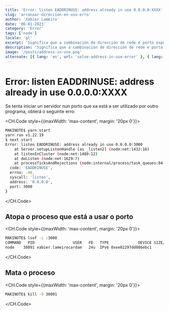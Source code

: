 ```yaml
---
title: 'Error: listen EADDRINUSE: address already in use 0.0.0.0:XXXX'
slug: 'arranxar-direccion-en-uso-erro'
author: 'Xabier Lameiro'
date: '06-01-2023'
category: 'Error'
tags: ['node']
locale: 'gl'
excerpt: 'Significa que a combinación de dirección de rede e porto especificada na mensaxe de erro xa está a ser utilizada por outro proceso que se está executando no seu computador. Isto pode ocorrer cando se tenta iniciar un servidor nun porto que xa está a ser utilizado por outro programa.'
description: 'Significa que a combinación de dirección de rede e porto especificada na mensaxe de erro xa está a ser utilizada por outro proceso que se está executando no seu computador. Isto pode ocorrer cando se tenta iniciar un servidor nun porto que xa está a ser utilizado por outro programa.'
image: '/posts/address-in-use.png'
alternate: [{ lang: 'en', url: 'solve-address-in-use-error' }, { lang: 'es', url: 'resolver-direccion-en-uso-error' }]
---
```


# Error: listen EADDRINUSE: address already in use 0.0.0.0:XXXX

Se tenta iniciar un servidor nun porto que xa está a ser utilizado por outro programa, obterá o seguinte erro:

<CH.Code style={{maxWidth: 'max-content', margin: '20px 0'}}>

```bash
MAKINOTE$ yarn start
yarn run v1.22.19
$ next start
Error: listen EADDRINUSE: address already in use 0.0.0.0:3000
    at Server.setupListenHandle [as _listen2] (node:net:1432:16)
    at listenInCluster (node:net:1480:12)
    at doListen (node:net:1629:7)
    at processTicksAndRejections (node:internal/process/task_queues:84:21) {
  code: 'EADDRINUSE',
  errno: -48,
  syscall: 'listen',
  address: '0.0.0.0',
  port: 3000
}
```

</CH.Code>

## Atopa o proceso que está a usar o porto

<CH.Code style={{maxWidth: 'max-content', margin: '20px 0'}}>

```bash
MAKINOTE$ lsof -i :3000
COMMAND   PID                 USER   FD   TYPE             DEVICE SIZE/OFF NODE NAME
node    38091 xabier.lameirocardam   24u  IPv6 0xee02297dd086ebc1      0t0  TCP *:hbci (LISTEN)
```

</CH.Code>

## Mata o proceso

<CH.Code style={{maxWidth: 'max-content', margin: '20px 0'}}>

```bash
MAKINOTE$ kill -9 38091
```

</CH.Code>
